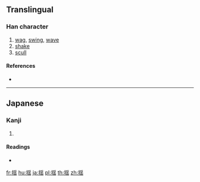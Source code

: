 {{also|搖|摇}}
==Translingual==

===Han character===
{{Han char|rn=64|rad=手|as=09|sn=12|four=|canj=QBMU}}

# [[wag]], [[swing]], [[wave]]
# [[shake]]
# [[scull]]

====References====
* {{Han ref|kx=0445.341|dkj=12445|hdz=31921.041|uh=63FA|ud=25594}}

----

==Japanese==

===Kanji===
{{ja-kanji|grade=c|rs=手09}}

# {{defn|lang=ja|sort=手09}}

====Readings====
* {{ja-readings|on=[[よう]] (yō)|kun=[[ゆする]] (yusuru), [[ゆれる]] (yureru), [[ゆすぶる]] (yusuburu)}}

[[fr:揺]]
[[hu:揺]]
[[ja:揺]]
[[pl:揺]]
[[th:揺]]
[[zh:揺]]